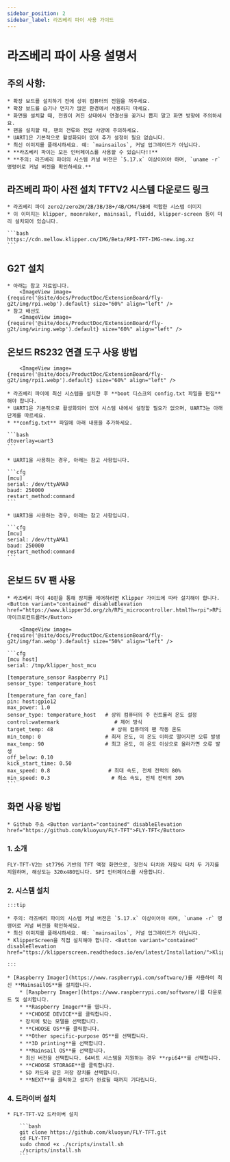 ```yaml
---
sidebar_position: 2
sidebar_label: 라즈베리 파이 사용 가이드
---
```


# 라즈베리 파이 사용 설명서

## 주의 사항:

    * 확장 보드를 설치하기 전에 상위 컴퓨터의 전원을 꺼주세요.
    * 확장 보드를 습기나 먼지가 많은 환경에서 사용하지 마세요.
    * 화면을 설치할 때, 전원이 켜진 상태에서 연결선을 꽂거나 뽑지 말고 화면 방향에 주의하세요.
    * 팬을 설치할 때, 팬의 전류와 전압 사양에 주의하세요.
    * UART1은 기본적으로 활성화되어 있어 추가 설정이 필요 없습니다.
    * 최신 이미지를 플래시하세요. 예: `mainsailos`, 커널 업그레이드가 아닙니다.
    * **라즈베리 파이는 모든 인터페이스를 사용할 수 있습니다!!**
    * **주의: 라즈베리 파이의 시스템 커널 버전은 `5.17.x` 이상이어야 하며, `uname -r` 명령어로 커널 버전을 확인하세요.**

## 라즈베리 파이 사전 설치 TFTV2 시스템 다운로드 링크

    * 라즈베리 파이 zero2/zero2W/2B/3B/3B+/4B/CM4/5B에 적합한 시스템 이미지
    * 이 이미지는 klipper, moonraker, mainsail, fluidd, klipper-screen 등이 미리 설치되어 있습니다.

    ```bash
    https://cdn.mellow.klipper.cn/IMG/Beta/RPI-TFT-IMG-new.img.xz
    ```

## G2T 설치

    * 아래는 참고 자료입니다.
        <ImageView image={require('@site/docs/ProductDoc/ExtensionBoard/fly-g2t/img/rpi.webp').default} size="60%" align="left" />
    * 참고 배선도
        <ImageView image={require('@site/docs/ProductDoc/ExtensionBoard/fly-g2t/img/wiring.webp').default} size="60%" align="left" />


## 온보드 RS232 연결 도구 사용 방법

        <ImageView image={require('@site/docs/ProductDoc/ExtensionBoard/fly-g2t/img/rpi1.webp').default} size="60%" align="left" />

    * 라즈베리 파이에 최신 시스템을 설치한 후 **boot 디스크의 config.txt 파일을 편집**해야 합니다.
    * UART1은 기본적으로 활성화되어 있어 시스템 내에서 설정할 필요가 없으며, UART3는 아래 단계를 따르세요.
    * **config.txt** 파일에 아래 내용을 추가하세요.

    ```bash
    dtoverlay=uart3
    ```

    * UART1을 사용하는 경우, 아래는 참고 사항입니다.

    ```cfg
    [mcu] 
    serial: /dev/ttyAMA0
    baud: 250000
    restart_method:command
    ```

    * UART3을 사용하는 경우, 아래는 참고 사항입니다.

    ```cfg
    [mcu] 
    serial: /dev/ttyAMA1
    baud: 250000
    restart_method:command
    ```

## 온보드 5V 팬 사용

    * 라즈베리 파이 40핀을 통해 장치를 제어하려면 Klipper 가이드에 따라 설치해야 합니다. <Button variant="contained" disableElevation href="https://www.klipper3d.org/zh/RPi_microcontroller.html?h=rpi">RPi 마이크로컨트롤러</Button>
        
        <ImageView image={require('@site/docs/ProductDoc/ExtensionBoard/fly-g2t/img/fan.webp').default} size="50%" align="left" />

    ```cfg
    [mcu host]       
    serial: /tmp/klipper_host_mcu 

    [temperature_sensor Raspberry Pi]
    sensor_type: temperature_host

    [temperature_fan core_fan] 
    pin: host:gpio12
    max_power: 1.0
    sensor_type: temperature_host   # 상위 컴퓨터의 주 컨트롤러 온도 설정
    control:watermark                  # 제어 방식
    target_temp: 48                   # 상위 컴퓨터의 팬 작동 온도
    min_temp: 0                     # 최저 온도, 이 온도 이하로 떨어지면 오류 발생
    max_temp: 90                    # 최고 온도, 이 온도 이상으로 올라가면 오류 발생
    off_below: 0.10
    kick_start_time: 0.50
    max_speed: 0.8                   # 최대 속도, 전체 전력의 80%
    min_speed: 0.3                    # 최소 속도, 전체 전력의 30%
    ```

## 화면 사용 방법

    * Github 주소 <Button variant="contained" disableElevation href="https://github.com/kluoyun/FLY-TFT">FLY-TFT</Button>

### 1. 소개

    FLY-TFT-V2는 st7796 기반의 TFT 액정 화면으로, 정전식 터치와 저항식 터치 두 가지를 지원하며, 해상도는 320x480입니다. SPI 인터페이스를 사용합니다.

### 2. 시스템 설치

    :::tip

    * 주의: 라즈베리 파이의 시스템 커널 버전은 `5.17.x` 이상이어야 하며, `uname -r` 명령어로 커널 버전을 확인하세요.
    * 최신 이미지를 플래시하세요. 예: `mainsailos`, 커널 업그레이드가 아닙니다.
    * KlipperScreen을 직접 설치해야 합니다. <Button variant="contained" disableElevation href="ttps://klipperscreen.readthedocs.io/en/latest/Installation/">KlipperScreen</Button>

    :::

    * [Raspberry Imager](https://www.raspberrypi.com/software/)를 사용하여 최신 **MainsailOS**를 설치합니다.
        * [Raspberry Imager](https://www.raspberrypi.com/software/)를 다운로드 및 설치합니다.
        * **Raspberry Imager**를 엽니다.
        * **CHOOSE DEVICE**를 클릭합니다.
        * 장치에 맞는 모델을 선택합니다.
        * **CHOOSE OS**를 클릭합니다.
        * **Other specific-purpose OS**를 선택합니다.
        * **3D printing**을 선택합니다.
        * **Mainsail OS**를 선택합니다.
        * 최신 버전을 선택합니다. 64비트 시스템을 지원하는 경우 **rpi64**를 선택합니다.
        * **CHOOSE STORAGE**를 클릭합니다.
        * SD 카드와 같은 저장 장치를 선택합니다.
        * **NEXT**를 클릭하고 설치가 완료될 때까지 기다립니다.

### 4. 드라이버 설치

    * FLY-TFT-V2 드라이버 설치
    
        ```bash
        git clone https://github.com/kluoyun/FLY-TFT.git
        cd FLY-TFT
        sudo chmod +x ./scripts/install.sh
        ./scripts/install.sh
        ```
        
   